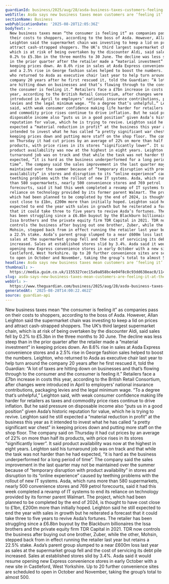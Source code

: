 ```yaml
---
guardianId: business/2025/aug/28/asda-business-taxes-customers-feeling-it-till
webTitle: Asda says new business taxes mean customers are ‘feeling it’ at the till
sectionName: Business
webPublicationDate: '2025-08-28T12:05:36Z'
bodyText: >-
  New business taxes mean “the consumer is feeling it” as companies pass on
  their costs to shoppers, according to the boss of Asda. However, Allan
  Leighton said the supermarket chain was investing to keep a lid on prices and
  attract cash-strapped shoppers. The UK’s third largest supermarket chain,
  which is at risk of being overtaken by the discounter Aldi, said sales fell by
  0.2% to £5.3bn in the three months to 30 June. The decline was less steep than
  in the prior quarter after the retailer made a “material investment” in
  keeping prices down. An 8.6% rise in sales at Asda Express convenience stores
  and a 2.5% rise in George fashion sales helped to boost the numbers. Leighton,
  who returned to Asda as executive chair last year to help turn around the
  company 20 years after he first rescued it, told the Guardian: “A lot of taxes
  are hitting down on businesses and that’s flowing through to the consumer and
  the consumer is feeling it.” Retailers face a £7bn increase in costs this
  year, according to the British Retail Consortium, after changes were
  introduced in April to employers’ national insurance contributions, packaging
  levies and the legal minimum wage. “To a degree that’s unhelpful,” Leighton
  said, with weak consumer confidence making life harder for retailers as taxes
  and commodity price rises continue to drive inflation. But he said pressure on
  disposable income also “puts us in a good position” given Asda’s historic
  reputation for value, which he is trying to revive. Leighton said he still
  expected a “material reduction in profit” at the business this year as it
  intended to invest what he has called “a pretty significant war chest” in
  keeping prices down and putting more staff on the shop floor. The company said
  on Thursday it had cut prices by an average of 22% on more than half its
  products, with price rises in its stores “significantly lower”. It said
  product availability was now at the highest in eight years. Leighton said his
  turnaround job was on track and that while the task was not harder than he had
  expected, “it is hard as the business underperformed for a long period of
  time”. The company said the sales improvement in the last quarter may not be
  maintained over the summer because of “temporary disruption with product
  availability” in stores and disruption to its “online experience” caused by
  teething problems with the rollout of new IT systems. Asda, which runs more
  than 580 supermarkets, nearly 500 convenience stores and 769 petrol
  forecourts, said it had this week completed a revamp of IT systems to end its
  reliance on technology provided by its former parent Walmart. The project,
  which had been planned to be completed by the end of 2024, is thought to have
  cost close to £1bn, £200m more than initially hoped. Leighton said he still
  expected to end the year with sales in growth but he reiterated a forecast
  that it could take three to five years to revive Asda’s fortunes. The retailer
  has been struggling since a £6.8bn buyout by the Blackburn billionaires the
  Issa brothers and the private equity firm TDR Capital in 2021. TDR now
  controls the business after buying out one brother, Zuber, while the other,
  Mohsin, stepped back from in effect running the retailer last year but retains
  a 22.5% stake. Asda’s parent group slumped to a near £600m loss last year as
  sales at the supermarket group fell and the cost of servicing its debt pile
  increased. Sales at established stores slid by 3.4%. Asda said it would resume
  opening new Express convenience stores in early October with a new site in
  Castleford, West Yorkshire. Up to 20 further convenience sites are scheduled
  to open in October and November, taking the group’s total to almost 500.
headline: Asda says new business taxes mean customers are ‘feeling it’ at the till
thumbnail: >-
  https://media.guim.co.uk/1155327cec15a9a858bc4e04f8c8c93dd638eac0/114_0_4840_3872/500.jpg
slug: asda-says-new-business-taxes-mean-customers-are-feeling-it-at-the-till
webUrl: >-
  https://www.theguardian.com/business/2025/aug/28/asda-business-taxes-customers-feeling-it-till
generatedAt: '2025-08-28T14:00:22.462Z'
source: guardian-api
---
```

New business taxes mean “the consumer is feeling it” as companies pass on their costs to shoppers, according to the boss of Asda. However, Allan Leighton said the supermarket chain was investing to keep a lid on prices and attract cash-strapped shoppers. The UK’s third largest supermarket chain, which is at risk of being overtaken by the discounter Aldi, said sales fell by 0.2% to £5.3bn in the three months to 30 June. The decline was less steep than in the prior quarter after the retailer made a “material investment” in keeping prices down. An 8.6% rise in sales at Asda Express convenience stores and a 2.5% rise in George fashion sales helped to boost the numbers. Leighton, who returned to Asda as executive chair last year to help turn around the company 20 years after he first rescued it, told the Guardian: “A lot of taxes are hitting down on businesses and that’s flowing through to the consumer and the consumer is feeling it.” Retailers face a £7bn increase in costs this year, according to the British Retail Consortium, after changes were introduced in April to employers’ national insurance contributions, packaging levies and the legal minimum wage. “To a degree that’s unhelpful,” Leighton said, with weak consumer confidence making life harder for retailers as taxes and commodity price rises continue to drive inflation. But he said pressure on disposable income also “puts us in a good position” given Asda’s historic reputation for value, which he is trying to revive. Leighton said he still expected a “material reduction in profit” at the business this year as it intended to invest what he has called “a pretty significant war chest” in keeping prices down and putting more staff on the shop floor. The company said on Thursday it had cut prices by an average of 22% on more than half its products, with price rises in its stores “significantly lower”. It said product availability was now at the highest in eight years. Leighton said his turnaround job was on track and that while the task was not harder than he had expected, “it is hard as the business underperformed for a long period of time”. The company said the sales improvement in the last quarter may not be maintained over the summer because of “temporary disruption with product availability” in stores and disruption to its “online experience” caused by teething problems with the rollout of new IT systems. Asda, which runs more than 580 supermarkets, nearly 500 convenience stores and 769 petrol forecourts, said it had this week completed a revamp of IT systems to end its reliance on technology provided by its former parent Walmart. The project, which had been planned to be completed by the end of 2024, is thought to have cost close to £1bn, £200m more than initially hoped. Leighton said he still expected to end the year with sales in growth but he reiterated a forecast that it could take three to five years to revive Asda’s fortunes. The retailer has been struggling since a £6.8bn buyout by the Blackburn billionaires the Issa brothers and the private equity firm TDR Capital in 2021. TDR now controls the business after buying out one brother, Zuber, while the other, Mohsin, stepped back from in effect running the retailer last year but retains a 22.5% stake. Asda’s parent group slumped to a near £600m loss last year as sales at the supermarket group fell and the cost of servicing its debt pile increased. Sales at established stores slid by 3.4%. Asda said it would resume opening new Express convenience stores in early October with a new site in Castleford, West Yorkshire. Up to 20 further convenience sites are scheduled to open in October and November, taking the group’s total to almost 500.
